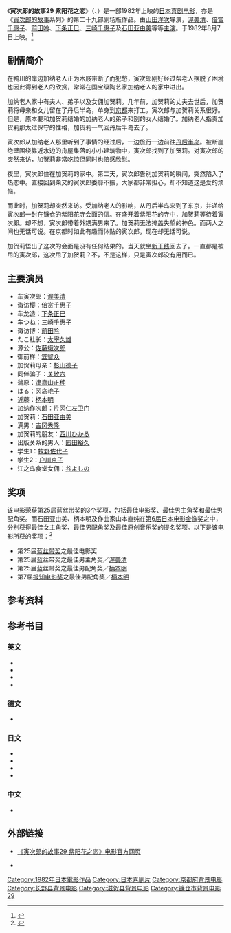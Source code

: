 {{noteTA
|1=zh-hans:寅次郎的故事; zh-hant:男人真命苦;
}}
{{Infobox Film
| name = 寅次郎的故事29 紫阳花之恋<br><small>男はつらいよ 寅次郎あじさいの恋<br>Hearts and Flowers for Tora-san</small>
| image = 
| caption = 
| director = [[山田洋次|山田洋次]]
| producer = [[岛津清|岛津清]]<br>佐生哲雄
| writer = 山田洋次<br>朝间义隆
| starring = [[渥美清|渥美清]]<br>[[石田亚由美|石田亚由美]]
| music = [[山本直纯|山本直纯]]
| cinematography = 高羽哲夫
| editing = 石井岩
| distributor = [[松竹|松竹]]
| released = {{Film date|1982|8|7}}
| runtime = 110分钟
| country = {{JPN}}
| language = 日语
| budget = 
| gross = 10亿1千万日圆
| preceded_by = [[寅次郎的故事28_寅次郎纸帆船|寅次郎的故事28 寅次郎纸帆船]]
| followed_by = [[寅次郎的故事30_寅次郎落英缤纷|寅次郎的故事30 寅次郎落英缤纷]]
}}

《'''寅次郎的故事29 紫阳花之恋'''》（{{lang-ja|男はつらいよ 寅次郎あじさいの恋}}、{{lang-en|Hearts and Flowers for Tora-san}}）是一部1982年上映的[[日本|日本]][[喜剧电影|喜剧电影]]，亦是《[[寅次郎的故事|寅次郎的故事]]系列》的第二十九部剧场版作品。由[[山田洋次|山田洋次]]导演，[[渥美清|渥美清]]、[[倍赏千惠子|倍赏千惠子]]、[[前田吟|前田吟]]、[[下条正巳|下条正巳]]、[[三崎千惠子|三崎千惠子]]及[[石田亚由美|石田亚由美]]等等[[主演|主演]]。于1982年8月7日上映。<ref>{{cite web|url=http://www.japanese-cinema-db.jp/details/13694|title=男はつらいよ 寅次郎あじさいの恋|accessdate=2014-03-04|publisher=[http://www.japanese-cinema-db.jp/index.php 日本电影院数据库]（[[日本文化厅|日本文化厅]]）|deadurl=yes|archiveurl=https://web.archive.org/web/20140306133645/http://www.japanese-cinema-db.jp/details/13694|archivedate=2014-03-06}}</ref>

==剧情简介==
在鸭川的岸边加纳老人正为木屐带断了而犯愁，寅次郎刚好经过帮老人摆脱了困境也因此得到老人的欣赏，常常在国宝级陶艺家加纳老人的家中进出。 

加纳老人家中有夫人、弟子以及女佣加贺莉。几年前，加贺莉的丈夫去世后，加贺莉将母亲和女儿留在了丹后半岛，单身到[[京都市|京都]]来打工。寅次郎与加贺莉关系很好。但是，原本要和加贺莉结婚的加纳老人的弟子和别的女人结婚了。加纳老人指责加贺莉那太过保守的性格，加贺莉一气回丹后半岛去了。 

寅次郎从加纳老人那里听到了事情的经过后，一边旅行一边前往[[丹后半岛|丹后半岛]]。被断崖绝壁围绕靠近水边的舟屋集落的小小建筑物中，寅次郎找到了加贺莉。对寅次郎的突然来访，加贺莉非常吃惊但同时也倍感欣慰。 

夜里，寅次郎住在加贺莉的家中。第二天，寅次郎告别加贺莉的瞬间，突然陷入了热恋中。直接回到柴又的寅次郎委靡不振，大家都非常担心，却不知道这是爱的烦恼。

而此时，加贺莉却突然来访。受加纳老人的影响，从丹后半岛来到了东京，并递给寅次郎一封在[[镰仓市|镰仓]]的紫阳花寺会面的信。在盛开着紫阳花的寺中，加贺莉等待着寅次郎。却不想，寅次郎带着外甥满男来了。加贺莉无法掩盖失望的神色。而两人之间也无话可说。在京都时如此有趣而体贴的寅次郎，现在却无话可说。

加贺莉悟出了这次的会面是没有任何结果的。当天就坐[[新干线|新干线]]回去了。一直都是被甩的寅次郎，这次甩了加贺莉？不，不是这样，只是寅次郎没有用而已。

==主要演员==
*车寅次郎：[[渥美清|渥美清]]
*诹访樱：[[倍赏千惠子|倍赏千惠子]]
*车龙造：[[下条正巳|下条正巳]]
*车つね：[[三崎千惠子|三崎千惠子]]
*诹访博：[[前田吟|前田吟]]
*たこ社长：[[太宰久雄|太宰久雄]]
*源公：[[佐藤蛾次郎|佐藤蛾次郎]]
*御前样：[[笠智众|笠智众]]
*加贺莉母亲：[[杉山德子|杉山德子]]
*同伴骗子：[[关敬六|关敬六]]
*蒲原：[[津嘉山正种|津嘉山正种]]
*はる：[[冈岛艳子|冈岛艳子]]
*近藤：[[柄本明|柄本明]]
*加纳作次郎：[[片冈仁左卫门_(第13代)|片冈仁左卫门]]
*加贺莉：[[石田亚由美|石田亚由美]]
*满男：[[吉冈秀隆|吉冈秀隆]]
*加贺莉的朋友：[[西川ひかる|西川ひかる]]
*出版关系的男人：[[园田裕久|园田裕久]]
*学生1：[[牧野佐代子|牧野佐代子]]
*学生2：[[户川京子|户川京子]]
*江之岛食堂女佣：[[谷よしの|谷よしの]]

==奖项==
该电影荣获第25届[[蓝丝带奖|蓝丝带奖]]的3个奖项，包括最佳电影奖、最佳男主角奖和最佳男配角奖。而石田亚由美、柄本明及作曲家山本直纯在[[第6回日本电影金像奖|第6届日本电影金像奖]]之中，分别获得最佳女主角奖、最佳男配角奖及最佳原创音乐奖的提名奖项。以下是该电影所获的奖项：<ref>{{cite web|url=http://www.imdb.com/title/tt0084454/awards|title=Awards for Otoko wa tsurai yo: Torajiro ajisai no koi (1982)|accessdate=2014-03-04|publisher=[[互联网电影资料库|互联网电影资料库]]|language=en|archive-date=2016-03-05|archive-url=https://web.archive.org/web/20160305094154/http://www.imdb.com/title/tt0084454/awards|dead-url=no}}</ref>

*第25届[[蓝丝带奖|蓝丝带奖]]之最佳电影奖
*第25届蓝丝带奖之最佳男主角奖／[[渥美清|渥美清]]
*第25届蓝丝带奖之最佳男配角奖／[[柄本明|柄本明]]
*第7届[[报知电影奖|报知电影奖]]之最佳男配角奖／[[柄本明|柄本明]]

==参考资料==
{{reflist}}

==参考书目==
===英文===
* {{cite web|url=http://ftvdb.bfi.org.uk/sift/title/305831|title=OTOKO WA TSURAI YO TORAJIRO AJISAI NO KOI (1982)|accessdate=2014-03-04|publisher=[[英国电影协会|英国电影协会]]|language=en|archive-url=https://web.archive.org/web/20121017232122/http://ftvdb.bfi.org.uk/sift/title/305831|archive-date=2012-10-17|dead-url=yes}}
* {{cite web|url=http://www.citwf.com/film257076.htm|title=OTOKO WA TSURAIYO -TORAJIRO AJISAI NO KOI|accessdate=2014-03-04|publisher=[[Complete_Index_to_World_Film|Complete Index to World Film]]|language=en|archive-url=https://web.archive.org/web/20120913075637/http://www.citwf.com/film257076.htm|archive-date=2012-09-13|dead-url=yes}}
* {{IMDb title|0084454|Otoko wa tsurai yo: Torajiro ajisai no koi (1982)}}
* {{cite web|first=Stuart|last=Galbraith IV|authorlink=Stuart Galbraith IV|url=http://www.dvdtalk.com/reviews/23583/tora-san-29-hearts-and-flowers-for-tora-san/|title=Tora-san 29: Hearts and Flowers For Tora-san (Region 3)|date=2006-09-02|accessdate=2014-03-04|publisher=[[DVD_Talk|DVD Talk]]|language=en|archive-date=2014-08-15|archive-url=https://web.archive.org/web/20140815231052/http://www.dvdtalk.com/reviews/23583/tora-san-29-hearts-and-flowers-for-tora-san/|dead-url=no}}

===德文===
* {{cite web|url=http://www.molodezhnaja.ch/torasan29.htm|title=Tora-San, the Expert|accessdate=2014-03-04|publisher=[http://www.molodezhnaja.ch/ www.molodezhnaja.ch]|language=de|archive-date=2013-05-20|archive-url=https://web.archive.org/web/20130520014110/http://molodezhnaja.ch/torasan29.htm|dead-url=no}}

===日文===
* {{cite web|url=http://www.allcinema.net/prog/show_c.php?num_c=148212|title=男はつらいよ　寅次郎あじさいの恋  (1982)|accessdate=2014-03-04|publisher=[http://www.allcinema.net/ www.allcinema.net]|language=ja|archive-date=2013-12-07|archive-url=https://web.archive.org/web/20131207160823/http://www.allcinema.net/prog/show_c.php?num_c=148212|dead-url=no}}
* {{cite web|url=http://www.japanese-cinema-db.jp/details/13694|title=男はつらいよ 寅次郎あじさいの恋|accessdate=2014-03-04|publisher=[http://www.japanese-cinema-db.jp/index.php 日本电影院数据库]（[[日本文化厅|日本文化厅]]）|language=ja|deadurl=yes|archiveurl=https://web.archive.org/web/20140306133645/http://www.japanese-cinema-db.jp/details/13694|archivedate=2014-03-06}}
* {{cite web|url=http://www.japanese-cinema-db.jp/details/13694|title=男はつらいよ 寅次郎あじさいの恋|accessdate=2014-03-04|language=ja|publisher=[[日本电影数据库|日本电影数据库]]|deadurl=yes|archiveurl=https://web.archive.org/web/20140306133645/http://www.japanese-cinema-db.jp/details/13694|archivedate=2014-03-06}}
* {{cite web|url=http://www.kinejun.jp/cinema/id/17208|title=男はつらいよ 寅次郎あじさいの恋|accessdate=2014-03-04|language=ja|publisher=[[电影旬报|电影旬报]]|deadurl=yes|archiveurl=https://web.archive.org/web/20120309142516/http://www.kinejun.jp/cinema/id/17208|archivedate=2012-03-09}}

===中文===
* {{cite web|url=http://movie.douban.com/subject/1925021/|title=寅次郎的故事29 紫阳花之恋|accessdate=2014-03-04|publisher=豆瓣电影|archive-date=2013-04-04|archive-url=https://web.archive.org/web/20130404012541/http://movie.douban.com/subject/1925021/|dead-url=no}}

==外部链接==
* {{ja icon}} [https://web.archive.org/web/20140729050750/http://www.tora-san.jp/toranomaki/movie29/ 《寅次郎的故事29 紫阳花之恋》电影官方网页]
* {{en icon}} {{imdb title|0084454|寅次郎的故事29 紫阳花之恋}}

{{寅次郎的故事}}

{{DEFAULTSORT:Tora-san-29}}
[[Category:1982年日本電影作品|Category:1982年日本電影作品]]
[[Category:日本喜剧片|Category:日本喜剧片]]
[[Category:京都府背景电影|Category:京都府背景电影]]
[[Category:长野县背景电影|Category:长野县背景电影]]
[[Category:滋贺县背景电影|Category:滋贺县背景电影]]
[[Category:镰仓市背景电影|Category:镰仓市背景电影]]
[[Category:寅次郎的故事系列|29]]